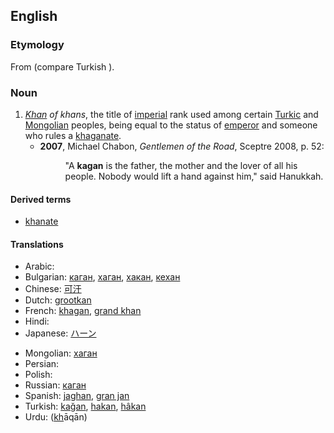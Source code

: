 ==English==
===Etymology===
From {{etyl|otk}} {{term||tr=kaɣan}} (compare Turkish {{term|hakan}}).

===Noun===
{{en-noun}}

# ''[[khan|Khan]] of khans'', the title of [[imperial]] rank used among certain [[Turkic]] and [[Mongolian]] peoples, being equal to the status of [[emperor]] and someone who rules a [[khaganate]].
#*'''2007''', Michael Chabon, ''Gentlemen of the Road'', Sceptre 2008, p. 52:
#*:"A '''kagan''' is the father, the mother and the lover of all his people.  Nobody would lift a hand against him," said Hanukkah.

====Derived terms====
*[[khanate]]

====Translations====
{{top}}
* Arabic: {{t-|ar|خاقان|tr=khāqān|sc=Arab}}
* Bulgarian: [[каган]], [[хаган]], [[хакан]], [[кехан]]
* Chinese: [[可汗]]
* Dutch: [[grootkan]]
* French: [[khagan#French|khagan]], [[grand khan]]
* Hindi: {{t-|hi|ख़ाक़ान|m|tr=<u>kh</u>āqān|sc=Deva|xs=Hindi}}
* Japanese: [[ハーン]]
{{mid}}
* Mongolian: [[хаган]]
* Persian: {{t-|fa|خاقان|tr=khāqān|sc=fa-Arab|xs=Persian}}
* Polish: {{t-|pl|kagan}}
* Russian: [[каган]] {{m}}
* Spanish: [[jaghan]], [[gran jan]]
* Turkish: [[kağan]], [[hakan]], [[hâkan]]
* Urdu: {{ur-Arab|[[خاقان]]}} (<u>kh</u>āqān) {{m}}
{{bottom}}